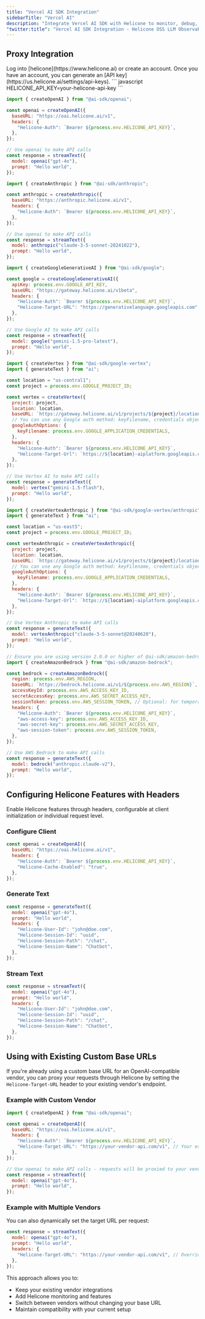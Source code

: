 ```yaml
---
title: "Vercel AI SDK Integration"
sidebarTitle: "Vercel AI"
description: "Integrate Vercel AI SDK with Helicone to monitor, debug, and improve your AI applications."
"twitter:title": "Vercel AI SDK Integration - Helicone OSS LLM Observability"
---
```


## Proxy Integration

<Steps>
  <Step title="Create an account + Generate an API Key">
    Log into [helicone](https://www.helicone.ai) or create an account. Once you have an account, you
    can generate an [API key](https://us.helicone.ai/settings/api-keys).
  </Step>
  <Step title="Set HELICONE_API_KEY as an environment variable">
``` javascript
HELICONE_API_KEY=your-helicone-api-key
```
  </Step>
  <Step title="Modify the base URL and add a Helicone-Auth header">
<CodeGroup>

```javascript OpenAI
import { createOpenAI } from "@ai-sdk/openai";

const openai = createOpenAI({
  baseURL: "https://oai.helicone.ai/v1",
  headers: {
    "Helicone-Auth": `Bearer ${process.env.HELICONE_API_KEY}`,
  },
});

// Use openai to make API calls
const response = streamText({
  model: openai("gpt-4o"),
  prompt: "Hello world",
});
```

```javascript Anthropic
import { createAnthropic } from "@ai-sdk/anthropic";

const anthropic = createAnthropic({
  baseURL: "https://anthropic.helicone.ai/v1",
  headers: {
    "Helicone-Auth": `Bearer ${process.env.HELICONE_API_KEY}`,
  },
});

// Use openai to make API calls
const response = streamText({
  model: anthropic("claude-3-5-sonnet-20241022"),
  prompt: "Hello world",
});
```

```javascript Google Gemini
import { createGoogleGenerativeAI } from "@ai-sdk/google";

const google = createGoogleGenerativeAI({
  apiKey: process.env.GOOGLE_API_KEY,
  baseURL: "https://gateway.helicone.ai/v1beta",
  headers: {
    "Helicone-Auth": `Bearer ${process.env.HELICONE_API_KEY}`,
    "Helicone-Target-URL": "https://generativelanguage.googleapis.com",
  },
});

// Use Google AI to make API calls
const response = streamText({
  model: google("gemini-1.5-pro-latest"),
  prompt: "Hello world",
});
```

```javascript Google Vertex AI
import { createVertex } from "@ai-sdk/google-vertex";
import { generateText } from "ai";

const location = "us-central1";
const project = process.env.GOOGLE_PROJECT_ID;

const vertex = createVertex({
  project: project,
  location: location,
  baseURL: `https://gateway.helicone.ai/v1/projects/${project}/locations/${location}/publishers/google/`,
  // You can use any Google auth method: keyFilename, credentials object, ADC, etc.
  googleAuthOptions: {
    keyFilename: process.env.GOOGLE_APPLICATION_CREDENTIALS,
  },
  headers: {
    "Helicone-Auth": `Bearer ${process.env.HELICONE_API_KEY}`,
    "Helicone-Target-Url": `https://${location}-aiplatform.googleapis.com`,
  },
});

// Use Vertex AI to make API calls
const response = generateText({
  model: vertex("gemini-1.5-flash"),
  prompt: "Hello world",
});
```

```javascript Google Vertex Anthropic
import { createVertexAnthropic } from "@ai-sdk/google-vertex/anthropic";
import { generateText } from "ai";

const location = "us-east5";
const project = process.env.GOOGLE_PROJECT_ID;

const vertexAnthropic = createVertexAnthropic({
  project: project,
  location: location,
  baseURL: `https://gateway.helicone.ai/v1/projects/${project}/locations/${location}/publishers/anthropic/models/`,
  // You can use any Google auth method: keyFilename, credentials object, ADC, etc.
  googleAuthOptions: {
    keyFilename: process.env.GOOGLE_APPLICATION_CREDENTIALS,
  },
  headers: {
    "Helicone-Auth": `Bearer ${process.env.HELICONE_API_KEY}`,
    "Helicone-Target-Url": `https://${location}-aiplatform.googleapis.com`,
  },
});

// Use Vertex Anthropic to make API calls
const response = generateText({
  model: vertexAnthropic("claude-3-5-sonnet@20240620"),
  prompt: "Hello world",
});
```

```javascript AWS Bedrock
// Ensure you are using version 2.0.0 or higher of @ai-sdk/amazon-bedrock
import { createAmazonBedrock } from "@ai-sdk/amazon-bedrock";

const bedrock = createAmazonBedrock({
  region: process.env.AWS_REGION,
  baseURL: `https://bedrock.helicone.ai/v1/${process.env.AWS_REGION}`,
  accessKeyId: process.env.AWS_ACCESS_KEY_ID,
  secretAccessKey: process.env.AWS_SECRET_ACCESS_KEY,
  sessionToken: process.env.AWS_SESSION_TOKEN, // Optional: for temporary credentials
  headers: {
    "Helicone-Auth": `Bearer ${process.env.HELICONE_API_KEY}`,
    "aws-access-key": process.env.AWS_ACCESS_KEY_ID,
    "aws-secret-key": process.env.AWS_SECRET_ACCESS_KEY,
    "aws-session-token": process.env.AWS_SESSION_TOKEN,
  },
});

// Use AWS Bedrock to make API calls
const response = generateText({
  model: bedrock("anthropic.claude-v2"),
  prompt: "Hello world",
});
```

</CodeGroup>
  </Step>
</Steps>

## Configuring Helicone Features with Headers

Enable Helicone features through headers, configurable at client initialization or individual request level.

### Configure Client

```javascript {3-6}
const openai = createOpenAI({
  baseURL: "https://oai.helicone.ai/v1",
  headers: {
    "Helicone-Auth": `Bearer ${process.env.HELICONE_API_KEY}`,
    "Helicone-Cache-Enabled": "true",
  },
});
```

### Generate Text

```javascript {4-9}
const response = generateText({
  model: openai("gpt-4o"),
  prompt: "Hello world",
  headers: {
    "Helicone-User-Id": "john@doe.com",
    "Helicone-Session-Id": "uuid",
    "Helicone-Session-Path": "/chat",
    "Helicone-Session-Name": "Chatbot",
  },
});
```

### Stream Text

```javascript {4-9}
const response = streamText({
  model: openai("gpt-4o"),
  prompt: "Hello world",
  headers: {
    "Helicone-User-Id": "john@doe.com",
    "Helicone-Session-Id": "uuid",
    "Helicone-Session-Path": "/chat",
    "Helicone-Session-Name": "Chatbot",
  },
});
```

## Using with Existing Custom Base URLs

If you're already using a custom base URL for an OpenAI-compatible vendor, you can proxy your requests through Helicone by setting the `Helicone-Target-URL` header to your existing vendor's endpoint.

### Example with Custom Vendor

```javascript
import { createOpenAI } from "@ai-sdk/openai";

const openai = createOpenAI({
  baseURL: "https://oai.helicone.ai/v1",
  headers: {
    "Helicone-Auth": `Bearer ${process.env.HELICONE_API_KEY}`,
    "Helicone-Target-URL": "https://your-vendor-api.com/v1", // Your existing vendor's endpoint
  },
});

// Use openai to make API calls - requests will be proxied to your vendor
const response = streamText({
  model: openai("gpt-4o"),
  prompt: "Hello world",
});
```

### Example with Multiple Vendors

You can also dynamically set the target URL per request:

```javascript
const response = streamText({
  model: openai("gpt-4o"),
  prompt: "Hello world",
  headers: {
    "Helicone-Target-URL": "https://your-vendor-api.com/v1", // Override for this request
  },
});
```

This approach allows you to:
- Keep your existing vendor integrations
- Add Helicone monitoring and features
- Switch between vendors without changing your base URL
- Maintain compatibility with your current setup
